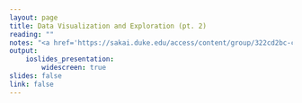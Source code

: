 ```yaml
---
layout: page
title: Data Visualization and Exploration (pt. 2)
reading: ""
notes: "<a href='https://sakai.duke.edu/access/content/group/322cd2bc-c36f-4da8-84d0-4ae3fe3e656c/Sta523-chart_improvement.pdf'>Presentations</a> <br/> HW 3 - due by 11:59 pm on Wed 10/11"
output: 
    ioslides_presentation:
        widescreen: true
slides: false
link: false
---
```


